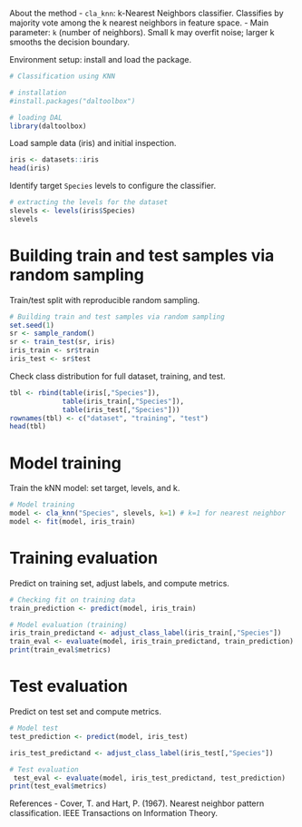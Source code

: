 About the method
- `cla_knn`: k-Nearest Neighbors classifier. Classifies by majority vote among the k nearest neighbors in feature space.
- Main parameter: `k` (number of neighbors). Small k may overfit noise; larger k smooths the decision boundary.

Environment setup: install and load the package.
```r
# Classification using KNN

# installation 
#install.packages("daltoolbox")

# loading DAL
library(daltoolbox) 
```

Load sample data (iris) and initial inspection.
```r
iris <- datasets::iris
head(iris)
```

Identify target `Species` levels to configure the classifier.
```r
# extracting the levels for the dataset
slevels <- levels(iris$Species)
slevels
```

# Building train and test samples via random sampling
Train/test split with reproducible random sampling.
```r
# Building train and test samples via random sampling
set.seed(1)
sr <- sample_random()
sr <- train_test(sr, iris)
iris_train <- sr$train
iris_test <- sr$test
```

Check class distribution for full dataset, training, and test.
```r

tbl <- rbind(table(iris[,"Species"]), 
             table(iris_train[,"Species"]), 
             table(iris_test[,"Species"]))
rownames(tbl) <- c("dataset", "training", "test")
head(tbl)
```

# Model training
Train the kNN model: set target, levels, and k.
```r
# Model training
model <- cla_knn("Species", slevels, k=1) # k=1 for nearest neighbor
model <- fit(model, iris_train)

```

# Training evaluation
Predict on training set, adjust labels, and compute metrics.
```r
# Checking fit on training data
train_prediction <- predict(model, iris_train)

# Model evaluation (training)
iris_train_predictand <- adjust_class_label(iris_train[,"Species"])
train_eval <- evaluate(model, iris_train_predictand, train_prediction)
print(train_eval$metrics)
```

# Test evaluation
Predict on test set and compute metrics.
```r
# Model test
test_prediction <- predict(model, iris_test)

iris_test_predictand <- adjust_class_label(iris_test[,"Species"])

# Test evaluation
 test_eval <- evaluate(model, iris_test_predictand, test_prediction)
print(test_eval$metrics)
```

References
- Cover, T. and Hart, P. (1967). Nearest neighbor pattern classification. IEEE Transactions on Information Theory.
